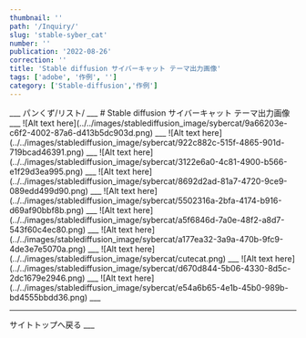 ```yaml
---
thumbnail: ''
path: '/Inquiry/'
slug: 'stable-syber_cat'
number: ''
publication: '2022-08-26'
correction: ''
title: 'Stable diffusion サイバーキャット テーマ出力画像'
tags: ['adobe', '作例', '']
category: ['Stable-diffusion','作例']
---
```




<Layout>
___
パンくず/リスト/
___
# Stable diffusion サイバーキャット テーマ出力画像
___
![Alt text here](../../images/stablediffusion_image/sybercat/9a66203e-c6f2-4002-87a6-d413b5dc903d.png)
___
![Alt text here](../../images/stablediffusion_image/sybercat/922c882c-515f-4865-901d-719bcad46391.png)
___
![Alt text here](../../images/stablediffusion_image/sybercat/3122e6a0-4c81-4900-b566-e1f29d3ea995.png)
___
![Alt text here](../../images/stablediffusion_image/sybercat/8692d2ad-81a7-4720-9ce9-089edd499d90.png)
___
![Alt text here](../../images/stablediffusion_image/sybercat/5502316a-2bfa-4174-b916-d69af90bbf8b.png)
___
![Alt text here](../../images/stablediffusion_image/sybercat/a5f6846d-7a0e-48f2-a8d7-543f60c4ec80.png)
___
![Alt text here](../../images/stablediffusion_image/sybercat/a177ea32-3a9a-470b-9fc9-4de3e7e5070a.png)
___
![Alt text here](../../images/stablediffusion_image/sybercat/cutecat.png)
___
![Alt text here](../../images/stablediffusion_image/sybercat/d670d844-5b06-4330-8d5c-2dc1679e2946.png)
___
![Alt text here](../../images/stablediffusion_image/sybercat/e54a6b65-4e1b-45b0-989b-bd4555bbdd36.png)
___

___
<Link to="/">サイトトップへ戻る</Link>
___


</Layout>
